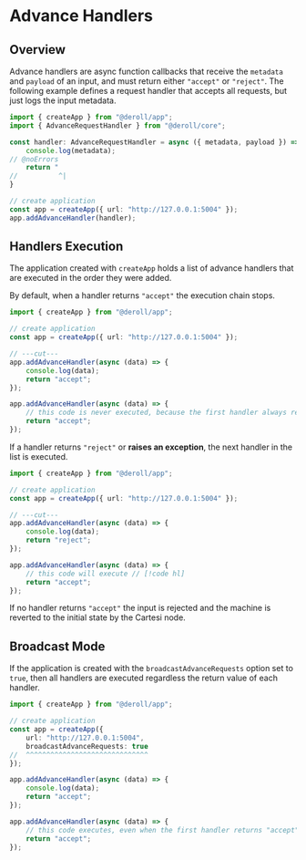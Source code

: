 # Advance Handlers

## Overview

Advance handlers are async function callbacks that receive the `metadata` and `payload` of an input, and must return either `"accept"` or `"reject"`.
The following example defines a request handler that accepts all requests, but just logs the input metadata.

```ts twoslash
import { createApp } from "@deroll/app";
import { AdvanceRequestHandler } from "@deroll/core";

const handler: AdvanceRequestHandler = async ({ metadata, payload }) => {
    console.log(metadata);
// @noErrors
    return "
//          ^|
}

// create application
const app = createApp({ url: "http://127.0.0.1:5004" });
app.addAdvanceHandler(handler);
```

## Handlers Execution

The application created with `createApp` holds a list of advance handlers that are executed in the order they were added.

By default, when a handler returns `"accept"` the execution chain stops.

```ts twoslash
import { createApp } from "@deroll/app";

// create application
const app = createApp({ url: "http://127.0.0.1:5004" });

// ---cut---
app.addAdvanceHandler(async (data) => {
    console.log(data);
    return "accept";
});

app.addAdvanceHandler(async (data) => {
    // this code is never executed, because the first handler always returns "accept" // [!code hl]
    return "accept";
});
```

If a handler returns `"reject"` or **raises an exception**, the next handler in the list is executed.

```ts twoslash
import { createApp } from "@deroll/app";

// create application
const app = createApp({ url: "http://127.0.0.1:5004" });

// ---cut---
app.addAdvanceHandler(async (data) => {
    console.log(data);
    return "reject";
});

app.addAdvanceHandler(async (data) => {
    // this code will execute // [!code hl]
    return "accept";
});
```

If no handler returns `"accept"` the input is rejected and the machine is reverted to the initial state by the Cartesi node.

## Broadcast Mode

If the application is created with the `broadcastAdvanceRequests` option set to `true`, then all handlers are executed regardless the return value of each handler.

```ts twoslash
import { createApp } from "@deroll/app";

// create application
const app = createApp({
    url: "http://127.0.0.1:5004",
    broadcastAdvanceRequests: true
//  ^^^^^^^^^^^^^^^^^^^^^^^^^^^^^^
});

app.addAdvanceHandler(async (data) => {
    console.log(data);
    return "accept";
});

app.addAdvanceHandler(async (data) => {
    // this code executes, even when the first handler returns "accept" // [!code hl]
    return "accept";
});
```
